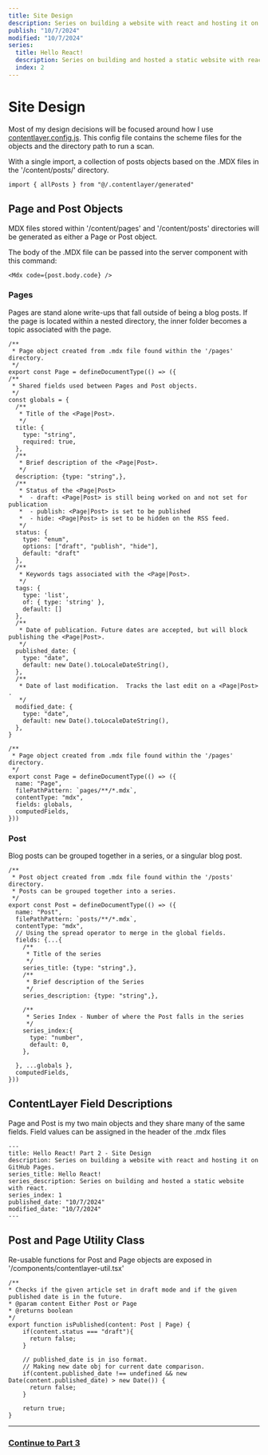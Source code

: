 ```yaml
---
title: Site Design
description: Series on building a website with react and hosting it on GitHub Pages.
publish: "10/7/2024"
modified: "10/7/2024"
series: 
  title: Hello React!
  description: Series on building and hosted a static website with react.
  index: 2
---
```


# Site Design
Most of my design decisions will be focused around how I use [contentlayer.config.js](https://github.com/Dan-Moore/site/blob/main/contentlayer.config.js).
This config file contains the scheme files for the objects and the directory path to run a scan.  

With a single import, a collection of posts objects based on the .MDX files in the '/content/posts/' directory.
```tsx
import { allPosts } from "@/.contentlayer/generated"
```

## Page and Post Objects
MDX files stored within '/content/pages' and '/content/posts' directories will be generated as either a Page or Post object. 

The body of the .MDX file can be passed into the server component with this command:
```tsx
<Mdx code={post.body.code} />
```

### Pages
Pages are stand alone write-ups that fall outside of being a blog posts.
If the page is located within a nested directory, the inner folder becomes a topic associated with the page.

```tsx
/**
 * Page object created from .mdx file found within the '/pages' directory. 
 */
export const Page = defineDocumentType(() => ({
/**
 * Shared fields used between Pages and Post objects.
 */
const globals = {
  /**
   * Title of the <Page|Post>.
   */
  title: {
    type: "string",
    required: true,
  },
  /**
   * Brief description of the <Page|Post>. 
   */
  description: {type: "string",},
  /**
   * Status of the <Page|Post>
   *  - draft: <Page|Post> is still being worked on and not set for publication
   *  - publish: <Page|Post> is set to be published
   *  - hide: <Page|Post> is set to be hidden on the RSS feed.
   */
  status: {
    type: "enum",
    options: ["draft", "publish", "hide"],
    default: "draft"
  },
  /**
   * Keywords tags associated with the <Page|Post>.
   */
  tags: { 
    type: 'list', 
    of: { type: 'string' }, 
    default: [] 
  },
  /**
   * Date of publication. Future dates are accepted, but will block publishing the <Page|Post>.
   */
  published_date: {
    type: "date",
    default: new Date().toLocaleDateString(),
  },
  /**
   * Date of last modification.  Tracks the last edit on a <Page|Post> .
   */
  modified_date: {
    type: "date",
    default: new Date().toLocaleDateString(),
  },
}

/**
 * Page object created from .mdx file found within the '/pages' directory. 
 */
export const Page = defineDocumentType(() => ({
  name: "Page",
  filePathPattern: `pages/**/*.mdx`,
  contentType: "mdx",
  fields: globals,
  computedFields,
}))
```

### Post
Blog posts can be grouped together in a series, or a singular blog post.
```tsx
/**
 * Post object created from .mdx file found within the '/posts' directory. 
 * Posts can be grouped together into a series.
 */
export const Post = defineDocumentType(() => ({
  name: "Post",
  filePathPattern: `posts/**/*.mdx`,
  contentType: "mdx",
  // Using the spread operator to merge in the global fields.
  fields: {...{
    /**
     * Title of the series
     */
    series_title: {type: "string",},
    /**
     * Brief description of the Series
     */
    series_description: {type: "string",},
    
    /**
     * Series Index - Number of where the Post falls in the series 
     */
    series_index:{
      type: "number",
      default: 0,
    },

  }, ...globals },
  computedFields,
}))
```



## ContentLayer Field Descriptions
Page and Post is my two main objects and they share many of the same fields.
Field values can be assigned in the header of the .mdx files

```mdx
---
title: Hello React! Part 2 - Site Design
description: Series on building a website with react and hosting it on GitHub Pages.
series_title: Hello React!
series_description: Series on building and hosted a static website with react.
series_index: 1
published_date: "10/7/2024"
modified_date: "10/7/2024"
---
```


## Post and Page Utility Class
Re-usable functions for Post and Page objects are exposed in '/components/contentlayer-util.tsx' 
```tsx
/**
* Checks if the given article set in draft mode and if the given published date is in the future. 
* @param content Either Post or Page 
* @returns boolean
*/
export function isPublished(content: Post | Page) {
    if(content.status === "draft"){ 
      return false; 
    }

    // published_date is in iso format.  
    // Making new date obj for current date comparison.
    if(content.published_date !== undefined && new Date(content.published_date) > new Date()) {
      return false;
    }

    return true;
}
```


---

### [Continue to Part 3](/posts/hello-react/hello-react-03)